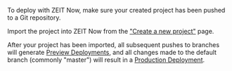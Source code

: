 To deploy with ZEIT Now, make sure your created project has been pushed to a Git repository.

Import the project into ZEIT Now from the ["Create a new project"](/new) page.

After your project has been imported, all subsequent pushes to branches will generate [Preview Deployments](docs/v2/platform/deployments#preview), and all changes made to the default branch (commonly "master") will result in a [Production Deployment](/docs/v2/platform/deployments#production).
